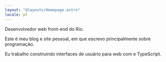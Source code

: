 ```yaml
---
layout: "@layouts/Homepage.astro"
locale: pt
---
```



Desenvolvedor web front-end do Rio.

Este é meu blog e site pessoal, em que escrevo principalmente sobre
programação.

Eu trabalho construindo interfaces de usuário para web com <ReactLink /> e
TypeScript.
